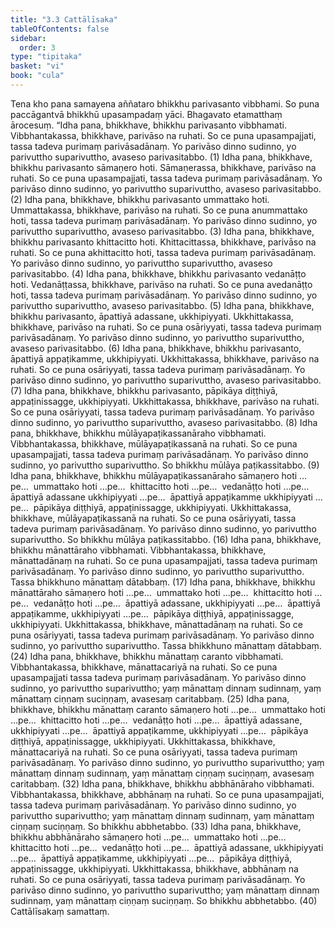 ```yaml
---
title: "3.3 Cattālīsaka"
tableOfContents: false
sidebar:
  order: 3
type: "tipitaka"
basket: "vi"
book: "cula"
---
```



<DynamicBreadcrumb />

<Division number="160" book="cula" e="ch" v="4" p="154">

<Paragraph number="673" book="cula">
Tena kho pana samayena aññataro bhikkhu parivasanto vibbhami. So puna paccāgantvā bhikkhū upasampadaṃ yāci. Bhagavato etamatthaṃ ārocesuṃ.
</Paragraph>

<Paragraph number="674" book="cula">
“Idha pana, bhikkhave, bhikkhu parivasanto vibbhamati. Vibbhantakassa, bhikkhave, parivāso na ruhati. So ce puna upasampajjati, tassa tadeva purimaṃ parivāsadānaṃ. Yo parivāso dinno sudinno, yo parivuttho suparivuttho, avaseso parivasitabbo. (1)
</Paragraph>

<Paragraph number="675" book="cula">
Idha pana, bhikkhave, bhikkhu parivasanto sāmaṇero hoti. Sāmaṇerassa, bhikkhave, parivāso na ruhati. So ce puna upasampajjati, tassa tadeva purimaṃ parivāsadānaṃ. Yo parivāso dinno sudinno, yo parivuttho suparivuttho, avaseso parivasitabbo. (2)
</Paragraph>

<Paragraph number="676" book="cula">
Idha pana, bhikkhave, bhikkhu parivasanto ummattako hoti. Ummattakassa, bhikkhave, parivāso na ruhati. So ce puna anummattako hoti, tassa tadeva purimaṃ parivāsadānaṃ. Yo parivāso dinno sudinno, yo parivuttho suparivuttho, avaseso parivasitabbo. (3)
</Paragraph>

<Paragraph number="677" book="cula">
Idha pana, bhikkhave, bhikkhu parivasanto khittacitto hoti. Khittacittassa, bhikkhave, parivāso na ruhati. So ce puna akhittacitto hoti, tassa tadeva purimaṃ parivāsadānaṃ. Yo parivāso dinno sudinno, yo parivuttho suparivuttho, avaseso parivasitabbo. (4)
</Paragraph>

<Paragraph number="678" book="cula">
Idha pana, bhikkhave, bhikkhu parivasanto vedanāṭṭo hoti. Vedanāṭṭassa, bhikkhave, parivāso na ruhati. So ce puna avedanāṭṭo hoti, tassa tadeva purimaṃ parivāsadānaṃ. Yo parivāso dinno sudinno, yo parivuttho suparivuttho, avaseso parivasitabbo. (5)
</Paragraph>

<Paragraph number="679" book="cula">
Idha pana, bhikkhave, bhikkhu parivasanto, āpattiyā adassane, ukkhipiyyati. Ukkhittakassa, bhikkhave, parivāso na ruhati. So ce puna osāriyyati, tassa tadeva purimaṃ parivāsadānaṃ. Yo parivāso dinno sudinno, yo parivuttho suparivuttho, avaseso parivasitabbo. (6)
</Paragraph>

<Paragraph number="680" book="cula">
Idha pana, bhikkhave, bhikkhu parivasanto, āpattiyā appaṭikamme, ukkhipiyyati. Ukkhittakassa, bhikkhave, parivāso na ruhati. So ce puna osāriyyati, tassa tadeva purimaṃ parivāsadānaṃ. Yo parivāso dinno sudinno, yo parivuttho suparivuttho, avaseso parivasitabbo. (7)
</Paragraph>

<Paragraph number="681" book="cula">
Idha pana, bhikkhave, bhikkhu parivasanto, pāpikāya diṭṭhiyā, appaṭinissagge, ukkhipiyyati. Ukkhittakassa, bhikkhave, parivāso na ruhati. So ce puna osāriyyati, tassa tadeva purimaṃ parivāsadānaṃ. Yo parivāso dinno sudinno, yo parivuttho suparivuttho, avaseso parivasitabbo. (8)
</Paragraph>

</Division>
<Division number="161" book="cula" e="ch" v="4" p="156">

<Paragraph number="682" book="cula">
Idha pana, bhikkhave, bhikkhu mūlāyapaṭikassanāraho vibbhamati. Vibbhantakassa, bhikkhave, mūlāyapaṭikassanā na ruhati. So ce puna upasampajjati, tassa tadeva purimaṃ parivāsadānaṃ. Yo parivāso dinno sudinno, yo parivuttho suparivuttho. So bhikkhu mūlāya paṭikassitabbo. (9)
</Paragraph>

<Paragraph number="683" book="cula">
Idha pana, bhikkhave, bhikkhu mūlāyapaṭikassanāraho sāmaṇero hoti …pe…  ummattako hoti …pe…  khittacitto hoti …pe…  vedanāṭṭo hoti …pe…  āpattiyā adassane ukkhipiyyati …pe…  āpattiyā appaṭikamme ukkhipiyyati …pe…  pāpikāya diṭṭhiyā, appaṭinissagge, ukkhipiyyati. Ukkhittakassa, bhikkhave, mūlāyapaṭikassanā na ruhati. So ce puna osāriyyati, tassa tadeva purimaṃ parivāsadānaṃ. Yo parivāso dinno sudinno, yo parivuttho suparivuttho. So bhikkhu mūlāya paṭikassitabbo. (16)
</Paragraph>

</Division>
<Division number="162" book="cula" e="ch" v="4" p="156">

<Paragraph number="684" book="cula">
Idha pana, bhikkhave, bhikkhu mānattāraho vibbhamati. Vibbhantakassa, bhikkhave, mānattadānaṃ na ruhati. So ce puna upasampajjati, tassa tadeva purimaṃ parivāsadānaṃ. Yo parivāso dinno sudinno, yo parivuttho suparivuttho. Tassa bhikkhuno mānattaṃ dātabbaṃ. (17)
</Paragraph>

<Paragraph number="685" book="cula">
Idha pana, bhikkhave, bhikkhu mānattāraho sāmaṇero hoti …pe…  ummattako hoti …pe…  khittacitto hoti …pe…  vedanāṭṭo hoti …pe…  āpattiyā adassane, ukkhipiyyati …pe…  āpattiyā appaṭikamme, ukkhipiyyati …pe…  pāpikāya diṭṭhiyā, appaṭinissagge, ukkhipiyyati. Ukkhittakassa, bhikkhave, mānattadānaṃ na ruhati. So ce puna osāriyyati, tassa tadeva purimaṃ parivāsadānaṃ. Yo parivāso dinno sudinno, yo parivuttho suparivuttho. Tassa bhikkhuno mānattaṃ dātabbaṃ. (24)
</Paragraph>

</Division>
<Division number="163" book="cula" e="ch" v="4" p="156">

<Paragraph number="686" book="cula">
Idha pana, bhikkhave, bhikkhu mānattaṃ caranto vibbhamati. Vibbhantakassa, bhikkhave, mānattacariyā na ruhati. So ce puna upasampajjati tassa tadeva purimaṃ parivāsadānaṃ. Yo parivāso dinno sudinno, yo parivuttho suparivuttho; yaṃ mānattaṃ dinnaṃ sudinnaṃ, yaṃ mānattaṃ ciṇṇaṃ suciṇṇaṃ, avasesaṃ caritabbaṃ. (25)
</Paragraph>

<Paragraph number="687" book="cula">
Idha pana, bhikkhave, bhikkhu mānattaṃ caranto sāmaṇero hoti …pe…  ummattako hoti …pe…  khittacitto hoti …pe…  vedanāṭṭo hoti …pe…  āpattiyā adassane, ukkhipiyyati …pe…  āpattiyā appaṭikamme, ukkhipiyyati …pe…  pāpikāya diṭṭhiyā, appaṭinissagge, ukkhipiyyati. Ukkhittakassa, bhikkhave, mānattacariyā na ruhati. So ce puna osāriyyati, tassa tadeva purimaṃ parivāsadānaṃ. Yo parivāso dinno sudinno, yo purivuttho suparivuttho; yaṃ mānattaṃ dinnaṃ sudinnaṃ, yaṃ mānattaṃ ciṇṇaṃ suciṇṇaṃ, avasesaṃ caritabbaṃ. (32)
</Paragraph>

</Division>
<Division number="164" book="cula" e="ch" v="4" p="157">

<Paragraph number="688" book="cula">
Idha pana, bhikkhave, bhikkhu abbhānāraho vibbhamati. Vibbhantakassa, bhikkhave, abbhānaṃ na ruhati. So ce puna upasampajjati, tassa tadeva purimaṃ parivāsadānaṃ. Yo parivāso dinno sudinno, yo parivuttho suparivuttho; yaṃ mānattaṃ dinnaṃ sudinnaṃ, yaṃ mānattaṃ ciṇṇaṃ suciṇṇaṃ. So bhikkhu abbhetabbo. (33)
</Paragraph>

<Paragraph number="689" book="cula">
Idha pana, bhikkhave, bhikkhu abbhānāraho sāmaṇero hoti …pe…  ummattako hoti …pe…  khittacitto hoti …pe…  vedanāṭṭo hoti …pe…  āpattiyā adassane, ukkhipiyyati …pe…  āpattiyā appaṭikamme, ukkhipiyyati …pe…  pāpikāya diṭṭhiyā, appaṭinissagge, ukkhipiyyati. Ukkhittakassa, bhikkhave, abbhānaṃ na ruhati. So ce puna osāriyyati, tassa tadeva purimaṃ parivāsadānaṃ. Yo parivāso dinno sudinno, yo parivuttho suparivuttho; yaṃ mānattaṃ dinnaṃ sudinnaṃ, yaṃ mānattaṃ ciṇṇaṃ suciṇṇaṃ. So bhikkhu abbhetabbo. (40)

</Paragraph>
</Division>

<Paragraph number="690" type="center" book="cula">
Cattālīsakaṃ samattaṃ.
</Paragraph>